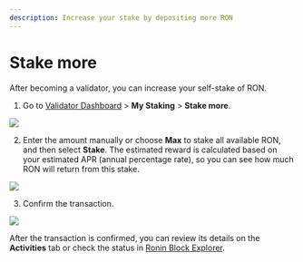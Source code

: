 ```yaml
---
description: Increase your stake by depositing more RON
---
```


# Stake more
After becoming a validator, you can increase your self-stake of RON.

1. Go to [Validator Dashboard](https://validator.roninchain.com/) >
**My Staking** > **Stake more**.
<img src={stepOne} width={1280} />

2. Enter the amount manually or choose **Max** to stake all available RON,
and then select **Stake**. The estimated reward is
calculated based on your estimated APR (annual percentage rate),
so you can see how much RON will return from this stake.
<img src={stepTwo} width={400} />

3. Confirm the transaction.
<img src={confirmTransaction} width={400} />

After the transaction is confirmed, you can review its details
on the **Activities** tab or check the status in
[Ronin Block Explorer](https://app.roninchain.com/dashboard).
